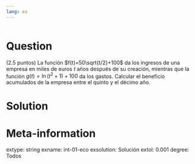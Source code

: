 ```yaml
---
lang: es
---
```


```r
```

Question
========
(2.5 puntos) La función $f(t)=50\sqrt{t/2}+100$ da los ingresos de una empresa en miles de euros $t$ años después de su creación, mientras que la función $g(t)=\ln(t^2+1)+100$ da los gastos. Calcular el beneficio acumulados de la empresa entre el quinto y el décimo año. 

Solution
========



Meta-information
================
extype: string
exname: int-01-eco
exsolution: Solución
extol: 0.001
degree: Todos